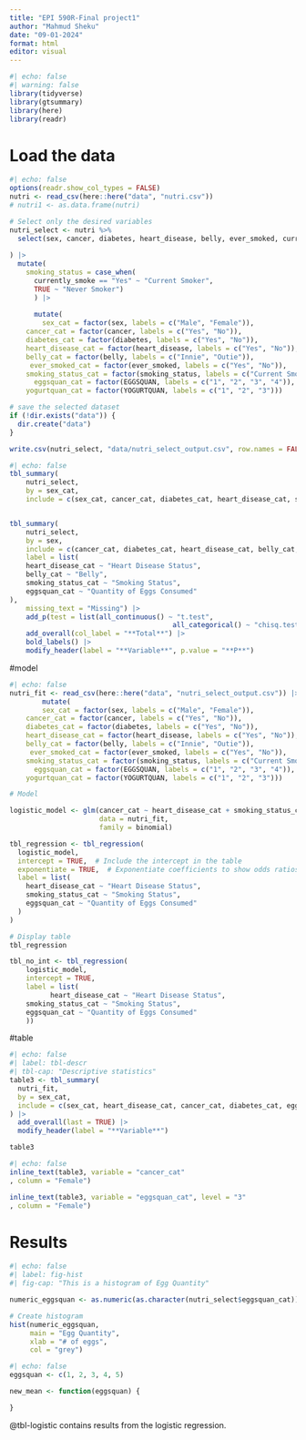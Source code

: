 ```yaml
---
title: "EPI 590R-Final project1"
author: "Mahmud Sheku"
date: "09-01-2024"
format: html
editor: visual
---
```



```r
#| echo: false
#| warning: false
library(tidyverse)
library(gtsummary)
library(here)
library(readr)

```

# Load the data
```r
#| echo: false
options(readr.show_col_types = FALSE)
nutri <- read_csv(here::here("data", "nutri.csv"))
# nutri1 <- as.data.frame(nutri)

# Select only the desired variables
nutri_select <- nutri %>%
  select(sex, cancer, diabetes, heart_disease, belly, ever_smoked, currently_smoke, smoke_often, smoke_rarely, never_smoked, EGGSQUAN, YOGURTQUAN
  
) |>
  mutate(
    smoking_status = case_when(
      currently_smoke == "Yes" ~ "Current Smoker",
      TRUE ~ "Never Smoker")
      ) |>
      
      mutate(
      	sex_cat = factor(sex, labels = c("Male", "Female")),
    cancer_cat = factor(cancer, labels = c("Yes", "No")),
    diabetes_cat = factor(diabetes, labels = c("Yes", "No")),
    heart_disease_cat = factor(heart_disease, labels = c("Yes", "No")),
    belly_cat = factor(belly, labels = c("Innie", "Outie")),
     ever_smoked_cat = factor(ever_smoked, labels = c("Yes", "No")),
    smoking_status_cat = factor(smoking_status, labels = c("Current Smoker", "Never Smoker")),
      eggsquan_cat = factor(EGGSQUAN, labels = c("1", "2", "3", "4")),
    yogurtquan_cat = factor(YOGURTQUAN, labels = c("1", "2", "3")))

# save the selected dataset
if (!dir.exists("data")) {
  dir.create("data")
}

write.csv(nutri_select, "data/nutri_select_output.csv", row.names = FALSE)


```


```r
#| echo: false
tbl_summary(
	nutri_select,
	by = sex_cat,
	include = c(sex_cat, cancer_cat, diabetes_cat, heart_disease_cat, smoking_status_cat, eggsquan_cat, yogurtquan_cat))  


tbl_summary(
	nutri_select,
	by = sex,
	include = c(cancer_cat, diabetes_cat, heart_disease_cat, belly_cat, smoking_status_cat, eggsquan_cat, yogurtquan_cat),
	label = list(
    heart_disease_cat ~ "Heart Disease Status",
    belly_cat ~ "Belly",
    smoking_status_cat ~ "Smoking Status",
    eggsquan_cat ~ "Quantity of Eggs Consumed"
),
	missing_text = "Missing") |>
	add_p(test = list(all_continuous() ~ "t.test",
										all_categorical() ~ "chisq.test")) |>
	add_overall(col_label = "**Total**") |>
	bold_labels() |>
	modify_header(label = "**Variable**", p.value = "**P**")


```

#model 
```r
#| echo: false
nutri_fit <- read_csv(here::here("data", "nutri_select_output.csv")) |>
	    mutate(
      	sex_cat = factor(sex, labels = c("Male", "Female")),
    cancer_cat = factor(cancer, labels = c("Yes", "No")),
    diabetes_cat = factor(diabetes, labels = c("Yes", "No")),
    heart_disease_cat = factor(heart_disease, labels = c("Yes", "No")),
    belly_cat = factor(belly, labels = c("Innie", "Outie")),
     ever_smoked_cat = factor(ever_smoked, labels = c("Yes", "No")),
    smoking_status_cat = factor(smoking_status, labels = c("Current Smoker", "Never Smoker")),
      eggsquan_cat = factor(EGGSQUAN, labels = c("1", "2", "3", "4")),
    yogurtquan_cat = factor(YOGURTQUAN, labels = c("1", "2", "3")))

# Model

logistic_model <- glm(cancer_cat ~ heart_disease_cat + smoking_status_cat + eggsquan_cat, 
                      data = nutri_fit, 
                      family = binomial)

tbl_regression <- tbl_regression(
  logistic_model,
  intercept = TRUE,  # Include the intercept in the table
  exponentiate = TRUE,  # Exponentiate coefficients to show odds ratios
  label = list(
    heart_disease_cat ~ "Heart Disease Status",
    smoking_status_cat ~ "Smoking Status",
    eggsquan_cat ~ "Quantity of Eggs Consumed"
  )
)

# Display table
tbl_regression

tbl_no_int <- tbl_regression(
	logistic_model,
	intercept = TRUE,
	label = list(
		  heart_disease_cat ~ "Heart Disease Status",
    smoking_status_cat ~ "Smoking Status",
    eggsquan_cat ~ "Quantity of Eggs Consumed"
	))


```

#table
```r
#| echo: false
#| label: tbl-descr
#| tbl-cap: "Descriptive statistics"
table3 <- tbl_summary(
  nutri_fit,
  by = sex_cat,
  include = c(sex_cat, heart_disease_cat, cancer_cat, diabetes_cat, eggsquan_cat)
) |>
  add_overall(last = TRUE) |>
  modify_header(label = "**Variable**")

table3
```

```r
#| echo: false
inline_text(table3, variable = "cancer_cat"
, column = "Female")

inline_text(table3, variable = "eggsquan_cat", level = "3"
, column = "Female")
```

# Results
```r
#| echo: false
#| label: fig-hist
#| fig-cap: "This is a histogram of Egg Quantity"

numeric_eggsquan <- as.numeric(as.character(nutri_select$eggsquan_cat))

# Create histogram
hist(numeric_eggsquan, 
     main = "Egg Quantity", 
     xlab = "# of eggs", 
     col = "grey")


```
```r
#| echo: false
eggsquan <- c(1, 2, 3, 4, 5)

new_mean <- function(eggsquan) {

}

```


@tbl-logistic contains results from the logistic regression.





